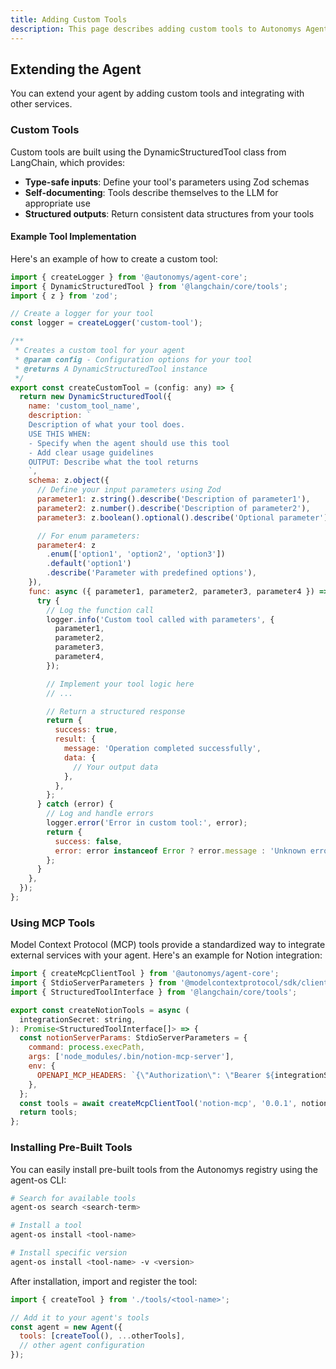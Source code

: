 ```yaml
---
title: Adding Custom Tools
description: This page describes adding custom tools to Autonomys Agents Framework
---
```


## Extending the Agent

You can extend your agent by adding custom tools and integrating with other services.

### Custom Tools

Custom tools are built using the DynamicStructuredTool class from LangChain, which provides:

- **Type-safe inputs**: Define your tool's parameters using Zod schemas
- **Self-documenting**: Tools describe themselves to the LLM for appropriate use
- **Structured outputs**: Return consistent data structures from your tools

#### Example Tool Implementation

Here's an example of how to create a custom tool:

```javascript
import { createLogger } from '@autonomys/agent-core';
import { DynamicStructuredTool } from '@langchain/core/tools';
import { z } from 'zod';

// Create a logger for your tool
const logger = createLogger('custom-tool');

/**
 * Creates a custom tool for your agent
 * @param config - Configuration options for your tool
 * @returns A DynamicStructuredTool instance
 */
export const createCustomTool = (config: any) => {
  return new DynamicStructuredTool({
    name: 'custom_tool_name',
    description: `
    Description of what your tool does.
    USE THIS WHEN:
    - Specify when the agent should use this tool
    - Add clear usage guidelines
    OUTPUT: Describe what the tool returns
    `,
    schema: z.object({
      // Define your input parameters using Zod
      parameter1: z.string().describe('Description of parameter1'),
      parameter2: z.number().describe('Description of parameter2'),
      parameter3: z.boolean().optional().describe('Optional parameter'),

      // For enum parameters:
      parameter4: z
        .enum(['option1', 'option2', 'option3'])
        .default('option1')
        .describe('Parameter with predefined options'),
    }),
    func: async ({ parameter1, parameter2, parameter3, parameter4 }) => {
      try {
        // Log the function call
        logger.info('Custom tool called with parameters', {
          parameter1,
          parameter2,
          parameter3,
          parameter4,
        });

        // Implement your tool logic here
        // ...

        // Return a structured response
        return {
          success: true,
          result: {
            message: 'Operation completed successfully',
            data: {
              // Your output data
            },
          },
        };
      } catch (error) {
        // Log and handle errors
        logger.error('Error in custom tool:', error);
        return {
          success: false,
          error: error instanceof Error ? error.message : 'Unknown error',
        };
      }
    },
  });
};
```

### Using MCP Tools

Model Context Protocol (MCP) tools provide a standardized way to integrate external services with your agent. Here's an example for Notion integration:

```javascript
import { createMcpClientTool } from '@autonomys/agent-core';
import { StdioServerParameters } from '@modelcontextprotocol/sdk/client/stdio.js';
import { StructuredToolInterface } from '@langchain/core/tools';

export const createNotionTools = async (
  integrationSecret: string,
): Promise<StructuredToolInterface[]> => {
  const notionServerParams: StdioServerParameters = {
    command: process.execPath,
    args: ['node_modules/.bin/notion-mcp-server'],
    env: {
      OPENAPI_MCP_HEADERS: `{\"Authorization\": \"Bearer ${integrationSecret}\", \"Notion-Version\": \"2022-06-28\" }`,
    },
  };
  const tools = await createMcpClientTool('notion-mcp', '0.0.1', notionServerParams);
  return tools;
};
```

### Installing Pre-Built Tools

You can easily install pre-built tools from the Autonomys registry using the agent-os CLI:

```bash
# Search for available tools
agent-os search <search-term>

# Install a tool
agent-os install <tool-name>

# Install specific version
agent-os install <tool-name> -v <version>
```

After installation, import and register the tool:

```javascript
import { createTool } from './tools/<tool-name>';

// Add it to your agent's tools
const agent = new Agent({
  tools: [createTool(), ...otherTools],
  // other agent configuration
});
```